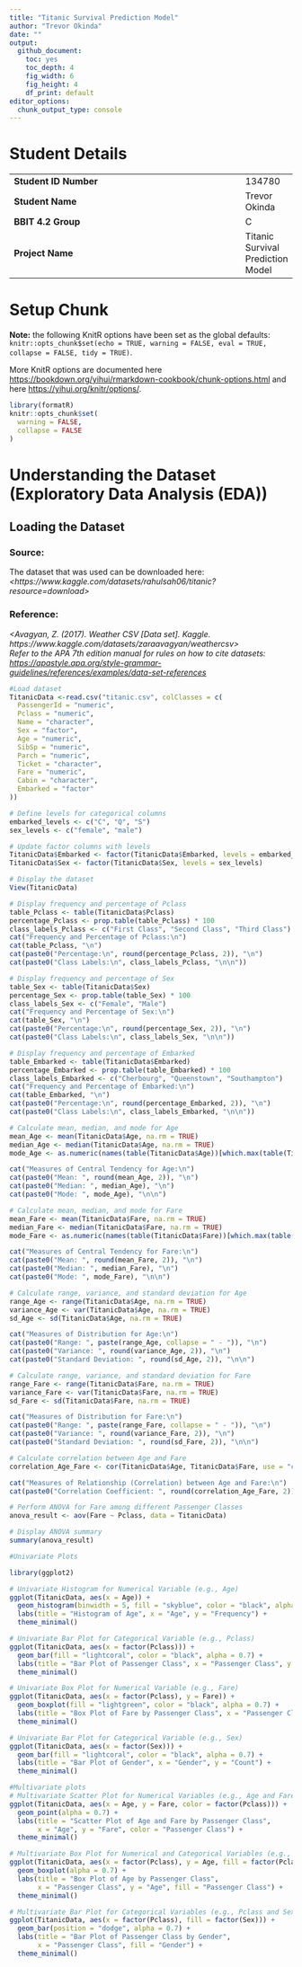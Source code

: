 ```yaml
---
title: "Titanic Survival Prediction Model"
author: "Trevor Okinda"
date: ""
output:
  github_document: 
    toc: yes
    toc_depth: 4
    fig_width: 6
    fig_height: 4
    df_print: default
editor_options:
  chunk_output_type: console
---
```


# Student Details

|                                              |     |
|----------------------------------------------|-----|
| **Student ID Number**                        | 134780 |
| **Student Name**                             | Trevor Okinda |
| **BBIT 4.2 Group**                           | C |
| **Project Name**                             | Titanic Survival Prediction Model |

# Setup Chunk

**Note:** the following KnitR options have been set as the global defaults: <BR> `knitr::opts_chunk$set(echo = TRUE, warning = FALSE, eval = TRUE, collapse = FALSE, tidy = TRUE)`.

More KnitR options are documented here <https://bookdown.org/yihui/rmarkdown-cookbook/chunk-options.html> and here <https://yihui.org/knitr/options/>.

```r
library(formatR)
knitr::opts_chunk$set(
  warning = FALSE,
  collapse = FALSE
)
```

# Understanding the Dataset (Exploratory Data Analysis (EDA))

## Loading the Dataset

### Source: 

The dataset that was used can be downloaded here: *\<https://www.kaggle.com/datasets/rahulsah06/titanic?resource=download\>*

### Reference:

*\<Avagyan, Z. (2017). Weather CSV [Data set]. Kaggle. https://www.kaggle.com/datasets/zaraavagyan/weathercsv\>\
Refer to the APA 7th edition manual for rules on how to cite datasets: <https://apastyle.apa.org/style-grammar-guidelines/references/examples/data-set-references>*

```r
#Load dataset
TitanicData <-read.csv("titanic.csv", colClasses = c(
  PassengerId = "numeric",
  Pclass = "numeric",
  Name = "character",
  Sex = "factor",
  Age = "numeric",
  SibSp = "numeric",
  Parch = "numeric",
  Ticket = "character",
  Fare = "numeric",
  Cabin = "character",
  Embarked = "factor"
))

# Define levels for categorical columns
embarked_levels <- c("C", "Q", "S")
sex_levels <- c("female", "male")

# Update factor columns with levels
TitanicData$Embarked <- factor(TitanicData$Embarked, levels = embarked_levels)
TitanicData$Sex <- factor(TitanicData$Sex, levels = sex_levels)

# Display the dataset
View(TitanicData)
```

```r
# Display frequency and percentage of Pclass
table_Pclass <- table(TitanicData$Pclass)
percentage_Pclass <- prop.table(table_Pclass) * 100
class_labels_Pclass <- c("First Class", "Second Class", "Third Class")
cat("Frequency and Percentage of Pclass:\n")
cat(table_Pclass, "\n")
cat(paste0("Percentage:\n", round(percentage_Pclass, 2)), "\n")
cat(paste0("Class Labels:\n", class_labels_Pclass, "\n\n"))

# Display frequency and percentage of Sex
table_Sex <- table(TitanicData$Sex)
percentage_Sex <- prop.table(table_Sex) * 100
class_labels_Sex <- c("Female", "Male")
cat("Frequency and Percentage of Sex:\n")
cat(table_Sex, "\n")
cat(paste0("Percentage:\n", round(percentage_Sex, 2)), "\n")
cat(paste0("Class Labels:\n", class_labels_Sex, "\n\n"))

# Display frequency and percentage of Embarked
table_Embarked <- table(TitanicData$Embarked)
percentage_Embarked <- prop.table(table_Embarked) * 100
class_labels_Embarked <- c("Cherbourg", "Queenstown", "Southampton")
cat("Frequency and Percentage of Embarked:\n")
cat(table_Embarked, "\n")
cat(paste0("Percentage:\n", round(percentage_Embarked, 2)), "\n")
cat(paste0("Class Labels:\n", class_labels_Embarked, "\n\n"))

```

```r
# Calculate mean, median, and mode for Age
mean_Age <- mean(TitanicData$Age, na.rm = TRUE)
median_Age <- median(TitanicData$Age, na.rm = TRUE)
mode_Age <- as.numeric(names(table(TitanicData$Age))[which.max(table(TitanicData$Age))])

cat("Measures of Central Tendency for Age:\n")
cat(paste0("Mean: ", round(mean_Age, 2)), "\n")
cat(paste0("Median: ", median_Age), "\n")
cat(paste0("Mode: ", mode_Age), "\n\n")

# Calculate mean, median, and mode for Fare
mean_Fare <- mean(TitanicData$Fare, na.rm = TRUE)
median_Fare <- median(TitanicData$Fare, na.rm = TRUE)
mode_Fare <- as.numeric(names(table(TitanicData$Fare))[which.max(table(TitanicData$Fare))])

cat("Measures of Central Tendency for Fare:\n")
cat(paste0("Mean: ", round(mean_Fare, 2)), "\n")
cat(paste0("Median: ", median_Fare), "\n")
cat(paste0("Mode: ", mode_Fare), "\n\n")
```

```r
# Calculate range, variance, and standard deviation for Age
range_Age <- range(TitanicData$Age, na.rm = TRUE)
variance_Age <- var(TitanicData$Age, na.rm = TRUE)
sd_Age <- sd(TitanicData$Age, na.rm = TRUE)

cat("Measures of Distribution for Age:\n")
cat(paste0("Range: ", paste(range_Age, collapse = " - ")), "\n")
cat(paste0("Variance: ", round(variance_Age, 2)), "\n")
cat(paste0("Standard Deviation: ", round(sd_Age, 2)), "\n\n")

# Calculate range, variance, and standard deviation for Fare
range_Fare <- range(TitanicData$Fare, na.rm = TRUE)
variance_Fare <- var(TitanicData$Fare, na.rm = TRUE)
sd_Fare <- sd(TitanicData$Fare, na.rm = TRUE)

cat("Measures of Distribution for Fare:\n")
cat(paste0("Range: ", paste(range_Fare, collapse = " - ")), "\n")
cat(paste0("Variance: ", round(variance_Fare, 2)), "\n")
cat(paste0("Standard Deviation: ", round(sd_Fare, 2)), "\n\n")

```

```r
# Calculate correlation between Age and Fare
correlation_Age_Fare <- cor(TitanicData$Age, TitanicData$Fare, use = "complete.obs")

cat("Measures of Relationship (Correlation) between Age and Fare:\n")
cat(paste0("Correlation Coefficient: ", round(correlation_Age_Fare, 2)), "\n\n")
```

```r
# Perform ANOVA for Fare among different Passenger Classes
anova_result <- aov(Fare ~ Pclass, data = TitanicData)

# Display ANOVA summary
summary(anova_result)
```

```r
#Univariate Plots

library(ggplot2)

# Univariate Histogram for Numerical Variable (e.g., Age)
ggplot(TitanicData, aes(x = Age)) +
  geom_histogram(binwidth = 5, fill = "skyblue", color = "black", alpha = 0.7) +
  labs(title = "Histogram of Age", x = "Age", y = "Frequency") +
  theme_minimal()

# Univariate Bar Plot for Categorical Variable (e.g., Pclass)
ggplot(TitanicData, aes(x = factor(Pclass))) +
  geom_bar(fill = "lightcoral", color = "black", alpha = 0.7) +
  labs(title = "Bar Plot of Passenger Class", x = "Passenger Class", y = "Count") +
  theme_minimal()

# Univariate Box Plot for Numerical Variable (e.g., Fare)
ggplot(TitanicData, aes(x = factor(Pclass), y = Fare)) +
  geom_boxplot(fill = "lightgreen", color = "black", alpha = 0.7) +
  labs(title = "Box Plot of Fare by Passenger Class", x = "Passenger Class", y = "Fare") +
  theme_minimal()

# Univariate Bar Plot for Categorical Variable (e.g., Sex)
ggplot(TitanicData, aes(x = factor(Sex))) +
  geom_bar(fill = "lightcoral", color = "black", alpha = 0.7) +
  labs(title = "Bar Plot of Gender", x = "Gender", y = "Count") +
  theme_minimal()
```

```r
#Multivariate plots
# Multivariate Scatter Plot for Numerical Variables (e.g., Age and Fare)
ggplot(TitanicData, aes(x = Age, y = Fare, color = factor(Pclass))) +
  geom_point(alpha = 0.7) +
  labs(title = "Scatter Plot of Age and Fare by Passenger Class",
       x = "Age", y = "Fare", color = "Passenger Class") +
  theme_minimal()

# Multivariate Box Plot for Numerical and Categorical Variables (e.g., Age and Pclass)
ggplot(TitanicData, aes(x = factor(Pclass), y = Age, fill = factor(Pclass))) +
  geom_boxplot(alpha = 0.7) +
  labs(title = "Box Plot of Age by Passenger Class",
       x = "Passenger Class", y = "Age", fill = "Passenger Class") +
  theme_minimal()

# Multivariate Bar Plot for Categorical Variables (e.g., Pclass and Sex)
ggplot(TitanicData, aes(x = factor(Pclass), fill = factor(Sex))) +
  geom_bar(position = "dodge", alpha = 0.7) +
  labs(title = "Bar Plot of Passenger Class by Gender",
       x = "Passenger Class", fill = "Gender") +
  theme_minimal()
```

